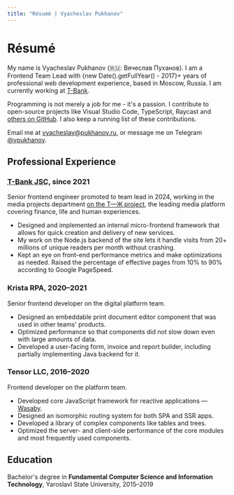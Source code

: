 ```yaml
---
title: "Résumé | Vyacheslav Pukhanov"
---
```



# Résumé

My name is Vyacheslav Pukhanov (🇷🇺: <span lang="ru">Вячеслав Пуханов</span>). I am a Frontend Team Lead with {new Date().getFullYear() - 2017}+ years of professional web development experience, based in Moscow, Russia. I am currently working at [T-Bank](https://tbank.ru).

Programming is not merely a job for me - it's a passion. I contribute to open-source projects like Visual Studio Code, TypeScript, Raycast and [others on GitHub](https://github.com/vpukhanov). I also keep <Link href="/contributions">a running list of these contributions</Link>.

Email me at [vyacheslav@pukhanov.ru](mailto:vyacheslav@pukhanov.ru), or message me on Telegram [@vpukhanov](https://t.me/vpukhanov).

## Professional Experience

### <abbr title="Formerly Tinkoff Bank JSC">T-Bank JSC</abbr>, since 2021

Senior frontend engineer promoted to team lead in 2024, working in the media projects department [on the Т—Ж project](https://journal.tinkoff.ru), the leading media platform covering finance, life and human experiences.

- Designed and implemented an internal micro-frontend framework that allows for quick creation and delivery of new services.
- My work on the Node.js backend of the site lets it handle visits from 20+ millions of unique readers per month without crashing.
- Kept an eye on front-end performance metrics and make optimizations as needed. Raised the percentage of effective pages from 10% to 90% according to Google PageSpeed.

### Krista RPA, 2020–2021

Senior frontend developer on the digital platform team.

- Designed an embeddable print document editor component that was used in other teams' products.
- Optimized performance so that components did not slow down even with large amounts of data.
- Developed a user-facing form, invoice and report builder, including partially implementing Java backend for it.

### Tensor LLC, 2016–2020

Frontend developer on the platform team.

- Developed core JavaScript framework for reactive applications — [Wasaby](https://wasaby.dev/).
- Designed an isomorphic routing system for both SPA and SSR apps.
- Developed a library of complex components like tables and trees.
- Optimized the server- and client-side performance of the core modules and most frequently used components.

## Education

Bachelor's degree in **Fundamental Computer Science and Information Technology**, Yaroslavl State University, 2015–2019
